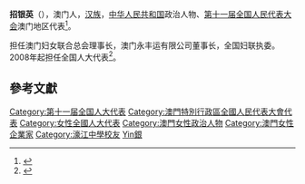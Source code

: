'''招银英'''（{{bd|1952年||}}）{{SLM}}，澳门人，[[汉族|汉族]]，[[中华人民共和国|中华人民共和国]]政治人物、[[第十一届全国人民代表大会|第十一届全国人民代表大会]]澳门地区代表<ref>{{cite web|author=新华网|title=第十一届全国人大代表|url=http://news.xinhuanet.com/ziliao/2008-03/03/content_7708230.htm?node=36628|publisher=新华网|accessdate=2014-01-07|archive-date=2014-01-10|archive-url=https://web.archive.org/web/20140110211415/http://news.xinhuanet.com/ziliao/2008-03/03/content_7708230.htm?node=36628|dead-url=no}}</ref>。

担任澳门妇女联合总会理事长，澳门永丰运有限公司董事长，全国妇联执委。2008年起担任全国人大代表<ref>{{cite news|title=全国人大代表信息-招银英|url= http://210.82.31.1:8084/delegate/viewDelegate.action?dbid=112699|accessdate=2013-04-05|newspaper=全国人大网}}{{Dead link|date=2020年1月 |bot=InternetArchiveBot |fix-attempted=yes }}</ref>。

==參考文獻==
{{reflist}}
{{DEFAULTSORT:Zhao招}}
[[Category:第十一届全国人大代表|Category:第十一届全国人大代表]]
[[Category:澳門特別行政區全國人民代表大會代表|Category:澳門特別行政區全國人民代表大會代表]]
[[Category:女性全國人大代表|Category:女性全國人大代表]]
[[Category:澳門女性政治人物|Category:澳門女性政治人物]]
[[Category:澳門女性企業家|Category:澳門女性企業家]]
[[Category:濠江中學校友|Category:濠江中學校友]]
[[Category:招姓|Yin銀]]